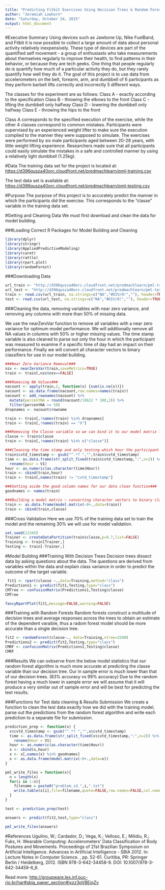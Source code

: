 ```yaml
---
title: "Predicting Fitbit Exercises Using Decision Trees & Random Forests"
author: "Jeremiah Lowhorn"
date: "Saturday, October 24, 2015"
output: html_document
---
```


#Executive Summary
Using devices such as Jawbone Up, Nike FuelBand, and Fitbit it is now possible to collect a large amount of data about personal activity relatively inexpensively. These type of devices are part of the quantified self movement - a group of enthusiasts who take measurements about themselves regularly to improve their health, to find patterns in their behavior, or because they are tech geeks. One thing that people regularly do is quantify how much of a particular activity they do, but they rarely quantify how well they do it. The goal of this project is to use data from accelerometers on the belt, forearm, arm, and dumbbell of 6 participants as they perform barbell lifts correctly and incorrectly 5 different ways.

The classes for the experiment are as follows:
Class A - exactly according to the specification
Class B - throwing the elbows to the front
Class C - lifting the dumbbell only halfway
Class D - lowering the dumbbell only halfway
Class E - throwing the hips to the front

Class A corresponds to the specified execution of the exercise, while the other 4 classes correspond to common mistakes. Participants were supervised by an experienced weight lifter to make sure the execution complied to the manner they were supposed to simulate. The exercises were performed by six male participants aged between 20-28 years, with little weight lifting experience. Researchers made sure that all participants could easily simulate the mistakes in a safe and controlled manner by using a relatively light dumbbell (1.25kg).

#Data
The training data set for the project is located at:
<https://d396qusza40orc.cloudfront.net/predmachlearn/pml-training.csv>

The test data set is available at:
<https://d396qusza40orc.cloudfront.net/predmachlearn/pml-testing.csv>

#Purpose
The purpose of this project is to accurately predict the manner in which the participants did the exercise. This corresponds to the "classe" variable in the training data set. 

#Getting and Cleaning Data
We must first download and clean the data for model building.

###Loading Correct R Packages for Model Building and Cleaning

```r
library(dplyr)
library(stringr)
library(AppliedPredictiveModeling)
library(caret)
library(rattle)
library(rpart.plot)
library(randomForest)
```

###Downloading Data
```r
url_train <- "http://d396qusza40orc.cloudfront.net/predmachlearn/pml-training.csv"
url_test <- "http://d396qusza40orc.cloudfront.net/predmachlearn/pml-testing.csv"
train <- read.csv(url_train, na.strings=c("NA","#DIV/0!",""), header=TRUE,stringsAsFactors=FALSE)
test <- read.csv(url_test, na.strings=c("NA","#DIV/0!",""), header=TRUE,stringsAsFactors=FALSE)
```

###Cleaning the data, removing variables with near zero variance, and removing any columns with more than 50% of missing data.

We use the nearZeroVar function to remove all variables with a near zero variance for optimum model performance. We will additionally remove all NA values in columns with 50% or higher missing values. The time stamp variable is also cleaned to parse out only the hour in which the participant was measured to examine if a specific time of day had an impact on their performance. Finally we will convert all character vectors to binary classifiers for use in our model building.
```r
###Near Zero Variance Removal###
nzv <- nearZeroVar(train,saveMetrics=TRUE)
train <- train[,nzv$nzv==FALSE]

###Removing NA Values###
nacount <- apply(train,2, function(x) {sum(is.na(x))})
nacount <- as.data.frame(nacount,row.names=names(train))
nacount <- add_rownames(nacount) %>%
  mutate(percentNA = round(nacount/19622 * 100,2)) %>%
  filter(percentNA >= 50)
dropnames <- nacount$rowname

train <- train[,!names(train) %in% dropnames]
train <- train[,!names(train) == "X"]

###Removing the Classe variable so we can bind it to our model matrix later####
classe <- train$classe
train <- train[,!names(train) %in% c("classe")]

###Cleaning the time stamp and only testing which hour the participant was examined###
train$cvtd_timestamp <- gsub("^.*? ","",train$cvtd_timestamp)
time <- as.data.frame(str_split_fixed(train$cvtd_timestamp,":",n=2)) %>%
  rename(Hour = V1)
hour <- as.numeric(as.character(time$Hour))
train <- cbind(train,hour)
train <- train[,names(train) != "cvtd_timestamp"]

###Setting aside the good column names for our data clean function###
goodnames <- names(train)

###Building a model matrix ~ converting character vectors to binary classifiers###
train <- as.data.frame(model.matrix(~0+.,data=train))
train <- cbind(train,classe)
```
###Cross Validation
Here we use 70% of the training data set to train the model and the remaining 30% we will use for model validation. 
```r
set.seed(12345)
Trainer <- createDataPartition(train$classe,p=0.7,list=FALSE)
Training <- train[Trainer,]
Testing <- train[-Trainer,] 
```

#Model Building
###Training With Decision Trees
Decision trees dissect data by asking questions about the data. The questions are derived from variables within the data and explain class variance in order to predict the outcome of the target variable. 
```r
 fit1 <- rpart(classe ~.,data=Training,method="class")
Predictions1 <- predict(fit1,Testing,type="class")
CMTree <- confusionMatrix(Predictions1,Testing$classe)
CMTree
```

```r
fancyRpartPlot(fit1,message=FALSE,warning=FALSE)
```

###Training with Random Forests
Random forests construct a multitude of decision trees and average responses across the trees to obtain an estimate of the dependent varaible, thus a radom forest model should be more accurate than a single decision tree. 

```r
fit2 <- randomForest(classe~., data=Training,ntree=2500)
Predictions2 <- predict(fit2,Testing,type="class")
CMRF <- confusionMatrix(Predictions2,Testing$classe)
CMRF 
```
###Results
We can ovbserve from the below model statistics that our random forest algorithm is much more accurate at predicting the classe variable than our decision tree. Our in sample error is much lower than that of our decision trees. (83% accuracy vs 99% accuracy) Due to the random forest having a much lower in sample error we will assume that it will produce a very similar out of sample error and will be best for predicting the test results.

###Functions for Test data cleaning & Results Submission
We create a function to clean the test data exactly how we did with the training model, parse out the predictions from the random forest algorithm and write each prediction to a separate file for submission.

```r
prediction_prep <- function(x) {
  x$cvtd_timestamp <- gsub("^.*? ","",x$cvtd_timestamp)
  time <- as.data.frame(str_split_fixed(x$cvtd_timestamp,":",n=2)) %>%
    rename(Hour = V1) 
  hour <- as.numeric(as.character(time$Hour))
  x <- cbind(x,hour) 
  x <- x[,names(x) %in% goodnames]
  x <- as.data.frame(model.matrix(~0+.,data=x))
}  

pml_write_files = function(x){
  n = length(x)
  for(i in 1:n){
    filename = paste0("problem_id_",i,".txt")
    write.table(x[i],file=filename,quote=FALSE,row.names=FALSE,col.names=FALSE)
  }
}

test <- prediction_prep(test)

answers <- predict(fit2,test,type="class")

pml_write_files(answers)
```


#References
Ugulino, W.; Cardador, D.; Vega, K.; Velloso, E.; Milidiu, R.; Fuks, H. Wearable Computing: Accelerometers' Data Classification of Body Postures and Movements. Proceedings of 21st Brazilian Symposium on Artificial Intelligence. Advances in Artificial Intelligence - SBIA 2012. In: Lecture Notes in Computer Science. , pp. 52-61. Curitiba, PR: Springer Berlin / Heidelberg, 2012. ISBN 978-3-642-34458-9. DOI: 10.1007/978-3-642-34459-6_6.

Read more: <http://groupware.les.inf.puc-rio.br/har#sbia_paper_section#ixzz3pVBEiqZv>

